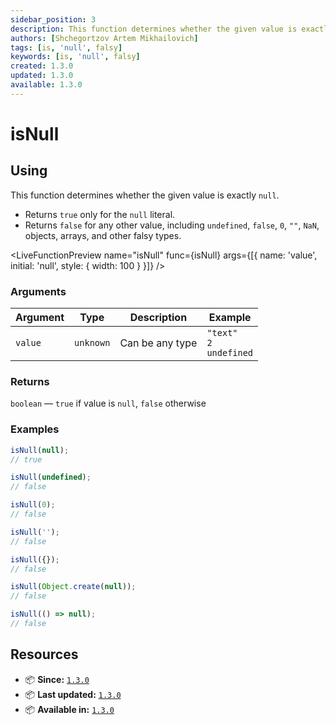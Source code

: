 ```yaml
---
sidebar_position: 3
description: This function determines whether the given value is exactly null.
authors: [Shchegortzov Artem Mikhailovich]
tags: [is, 'null', falsy]
keywords: [is, 'null', falsy]
created: 1.3.0
updated: 1.3.0
available: 1.3.0
---
```



# isNull

## Using

This function determines whether the given value is exactly `null`.

- Returns `true` only for the `null` literal.
- Returns `false` for any other value, including `undefined`, `false`, `0`, `""`, `NaN`, objects, arrays, and other falsy types.

<LiveFunctionPreview
  name="isNull"
  func={isNull}
  args={[{ name: 'value', initial: 'null', style: { width: 100 } }]}
/>

### Arguments

| Argument | Type      | Description     | Example                                |
| -------- | --------- | --------------- | -------------------------------------- |
| `value`  | `unknown` | Can be any type | `"text"` <br /> `2` <br /> `undefined` |

### Returns

`boolean` — `true` if value is `null`, `false` otherwise

### Examples

```js
isNull(null);
// true

isNull(undefined);
// false

isNull(0);
// false

isNull('');
// false

isNull({});
// false

isNull(Object.create(null));
// false

isNull(() => null);
// false
```

## Resources

- 📦 **Since:** [`1.3.0`](https://www.npmjs.com/package/shegit/v/1.3.0)
- 📦 **Last updated:** [`1.3.0`](https://www.npmjs.com/package/shegit/v/1.3.0)
- 📦 **Available in:** [`1.3.0`](https://www.npmjs.com/package/shegit/v/1.3.0)

<div style={{ display: 'flex', gap: 20 }}>
  <GitHubResourceButton link="https://github.com/or-temka/shegit/tree/main/src/functions/util/isNull" />
</div>
